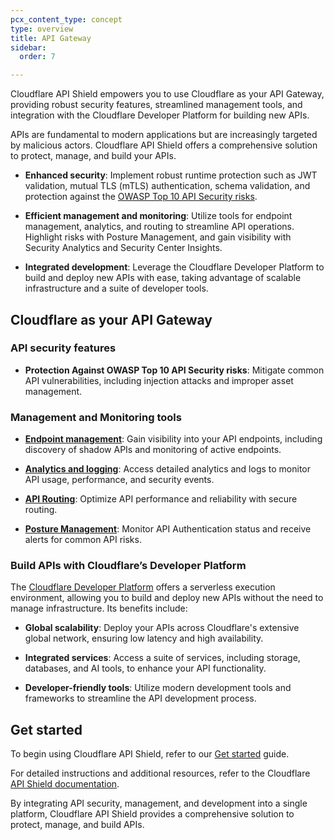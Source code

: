 ```yaml
---
pcx_content_type: concept
type: overview
title: API Gateway
sidebar:
  order: 7

---
```


Cloudflare API Shield empowers you to use Cloudflare as your API Gateway, providing robust security features, streamlined management tools, and integration with the Cloudflare Developer Platform for building new APIs.​

APIs are fundamental to modern applications but are increasingly targeted by malicious actors. Cloudflare API Shield offers a comprehensive solution to protect, manage, and build your APIs.

- **Enhanced security**: Implement robust runtime protection such as JWT validation, mutual TLS (mTLS) authentication, schema validation, and protection against the [OWASP Top 10 API Security risks](https://owasp.org/www-project-api-security/).

- **Efficient management and monitoring**: Utilize tools for endpoint management, analytics, and routing to streamline API operations. Highlight risks with Posture Management, and gain visibility with Security Analytics and Security Center Insights.

- **Integrated development**: Leverage the Cloudflare Developer Platform to build and deploy new APIs with ease, taking advantage of scalable infrastructure and a suite of developer tools.

## Cloudflare as your API Gateway

### API security features

- **Protection Against OWASP Top 10 API Security risks**: Mitigate common API vulnerabilities, including injection attacks and improper asset management.

### Management and Monitoring tools

- **[Endpoint management](/api-shield/management-and-monitoring/endpoint-management/)**: Gain visibility into your API endpoints, including discovery of shadow APIs and monitoring of active endpoints.

- **[Analytics and logging](/api-shield/security/sequence-analytics/)**: Access detailed analytics and logs to monitor API usage, performance, and security events.

- **[API Routing](/api-shield/management-and-monitoring/api-routing/)**: Optimize API performance and reliability with secure routing.

- **[Posture Management](/api-shield/security/authentication-posture/)**: Monitor API Authentication status and receive alerts for common API risks.

### Build APIs with Cloudflare’s Developer Platform

The [Cloudflare Developer Platform](https://www.cloudflare.com/developer-platform/) offers a serverless execution environment, allowing you to build and deploy new APIs without the need to manage infrastructure. Its benefits include:

- **Global scalability**: Deploy your APIs across Cloudflare's extensive global network, ensuring low latency and high availability. ​

- **Integrated services**: Access a suite of services, including storage, databases, and AI tools, to enhance your API functionality.

- **Developer-friendly tools**: Utilize modern development tools and frameworks to streamline the API development process. ​

## Get started

To begin using Cloudflare API Shield, refer to our [Get started](/api-shield/get-started/) guide.

For detailed instructions and additional resources, refer to the Cloudflare [API Shield documentation](/api-shield/).

By integrating API security, management, and development into a single platform, Cloudflare API Shield provides a comprehensive solution to protect, manage, and build APIs.
